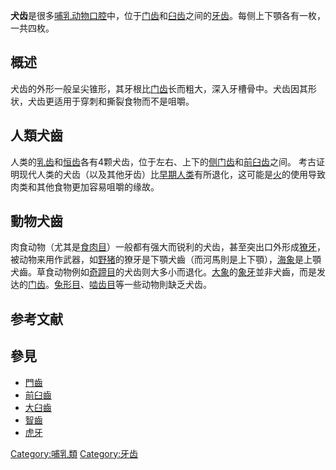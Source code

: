 {{Infobox anatomy
| Name = 犬齒
| Latin = dentes canini
| Image = Azawakh_K9.jpg
| Caption = 犬齒因在[[犬科|犬科]]動物中特別發達而得名
}}
'''犬齿'''是很多[[哺乳动物|哺乳动物]][[口腔|口腔]]中，位于[[门齿|门齿]]和[[臼齿|臼齿]]之间的[[牙齿|牙齿]]。每侧上下顎各有一枚，一共四枚。

== 概述 ==
犬齿的外形一般呈尖锥形，其牙根比[[门齿|门齿]]长而粗大，深入牙槽骨中。犬齿因其形状，犬齿更适用于穿刺和撕裂食物而不是咀嚼。

== 人類犬齒 ==
人类的[[乳齿|乳齿]]和[[恒齿|恒齿]]各有4颗犬齿，位于左右、上下的[[侧门齿|侧门齿]]和[[前臼齿|前臼齿]]之间。
考古证明现代人类的犬齿（以及其他牙齿）比[[早期人类|早期人类]]有所退化，这可能是[[火|火]]的使用导致肉类和其他食物更加容易咀嚼的缘故。

== 動物犬齒 ==
肉食动物（尤其是[[食肉目|食肉目]]）一般都有强大而锐利的犬齿，甚至突出口外形成[[獠牙|獠牙]]，被动物来用作武器，如[[野猪|野猪]]的獠牙是下顎犬齒（而河馬則是上下顎），[[海象|海象]]是上顎犬齒。草食动物例如[[奇蹄目|奇蹄目]]的犬齿则大多小而退化。[[大象|大象]]的[[象牙|象牙]]並非犬齒，而是发达的[[门齿|门齿]]。[[兔形目|兔形目]]、[[啮齿目|啮齿目]]等一些动物則缺乏犬齿。

==参考文献==
{{reflist}}
==參見==
*[[門齒|門齒]]
*[[前臼齒|前臼齒]]
*[[大臼齒|大臼齒]]
*[[智齒|智齒]]
*[[虎牙|虎牙]]

[[Category:哺乳類|Category:哺乳類]]
[[Category:牙齿|Category:牙齿]]